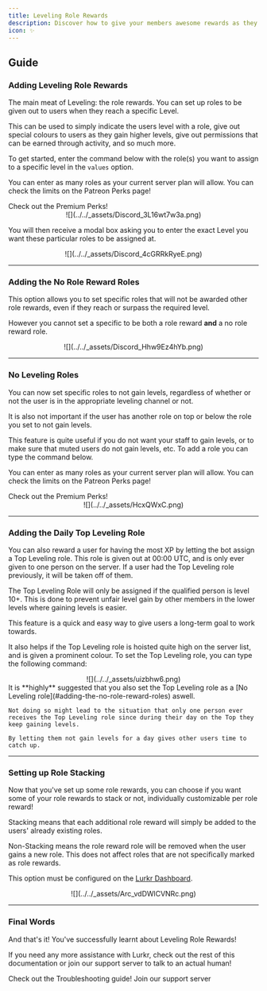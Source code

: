 ```yaml
---
title: Leveling Role Rewards
description: Discover how to give your members awesome rewards as they engage with your server and climb Lurkr's ranks.
icon: ✨
---
```



## Guide

### Adding Leveling Role Rewards

The main meat of Leveling: the role rewards. You can set up roles to be given out to users when they reach a specific
Level.

This can be used to simply indicate the users level with a role, give out special colours to users as they gain higher
levels, give out permissions that can be earned through activity, and so much more.

To get started, enter the command below with the role(s) you want to assign to a specific level in the `values` option.

You can enter as many roles as your current server plan will allow. You can check the limits on the Patreon Perks page!

<Card href="/docs/premium-perks" title="💰 Premium Perks">
	Check out the Premium Perks!
</Card>

<center>![](../../_assets/Discord_3L16wt7w3a.png)</center>

You will then receive a modal box asking you to enter the exact Level you want these particular roles to be assigned at.

<center>![](../../_assets/Discord_4cGRRkRyeE.png)</center>

---

### Adding the No Role Reward Roles

This option allows you to set specific roles that will not be awarded other role rewards, even if they reach or surpass
the required level.

However you cannot set a specific to be both a role reward **and** a no role reward role.

<center>![](../../_assets/Discord_Hhw9Ez4hYb.png)</center>

---

### No Leveling Roles

You can now set specific roles to not gain levels, regardless of whether or not the user is in the appropriate leveling
channel or not.

It is also not important if the user has another role on top or below the role you set to not gain levels.

This feature is quite useful if you do not want your staff to gain levels, or to make sure that muted users do not gain
levels, etc. To add a role you can type the command below.

You can enter as many roles as your current server plan will allow. You can check the limits on the Patreon Perks page!

<Card href="/docs/premium-perks" title="💰 Premium Perks">
	Check out the Premium Perks!
</Card>

<center>![](../../_assets/HcxQWxC.png)</center>

---

### Adding the Daily Top Leveling Role

You can also reward a user for having the most XP by letting the bot assign a Top Leveling role. This role is given out
at 00:00 UTC, and is only ever given to one person on the server. If a user had the Top Leveling role previously, it
will be taken off of them.

<Callout type="info">
	The Top Leveling Role will only be assigned if the qualified person is level 10+. This is done to prevent unfair level
	gain by other members in the lower levels where gaining levels is easier.
</Callout>

This feature is a quick and easy way to give users a long-term goal to work towards.

It also helps if the Top Leveling role is hoisted quite high on the server list, and is given a prominent colour. To set
the Top Leveling role, you can type the following command:

<center>![](../../_assets/uizbhw6.png)</center>

<Callout type="warn">
    It is **highly** suggested that you also set the Top Leveling role as a [No Leveling role](#adding-the-no-role-reward-roles) aswell.

    Not doing so might lead to the situation that only one person ever receives the Top Leveling role since during their day on the Top they keep gaining levels.

    By letting them not gain levels for a day gives other users time to catch up.

</Callout>

---

### Setting up Role Stacking

Now that you've set up some role rewards, you can choose if you want some of your role rewards to stack or not,
individually customizable per role reward!

Stacking means that each additional role reward will simply be added to the users' already existing roles.

Non-Stacking means the role reward role will be removed when the user gains a new role. This does not affect roles that
are not specifically marked as role rewards.

This option must be configured on the [Lurkr Dashboard](https://lurkr.gg/guilds).

<center>![](../../_assets/Arc_vdDWlCVNRc.png)</center>

---

### Final Words

And that's it! You've successfully learnt about Leveling Role Rewards!

If you need any more assistance with Lurkr, check out the rest of this documentation or join our support server to talk
to an actual human!

<Cards>
	<Card href="/docs/troubleshooting" title="🐛 Still need help?">
		Check out the Troubleshooting guide!
	</Card>
	<Card href={SUPPORT_SERVER_INVITE} title="💬 Want to chat with an actual human?">
		Join our support server
	</Card>
</Cards>
